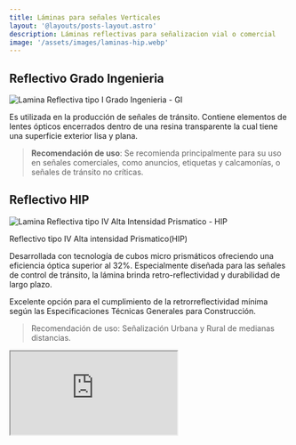 ```yaml
---
title: Láminas para señales Verticales 
layout: '@layouts/posts-layout.astro'
description: Láminas reflectivas para señalizacion vial o comercial  
image: '/assets/images/laminas-hip.webp'
---
```


## Reflectivo Grado Ingenieria 
![Lamina Reflectiva tipo I Grado Ingenieria - GI](/assets/images/laminas-gi.webp)

Es utilizada en la producción de señales de tránsito. Contiene elementos de lentes ópticos encerrados dentro de una resina transparente la cual tiene una superficie exterior lisa y plana.

>**Recomendación de uso**: Se recomienda principalmente para su uso en señales comerciales, como anuncios, etiquetas y calcamonías, o señales de tránsito no críticas.

## Reflectivo HIP 
![Lamina Reflectiva tipo IV Alta Intensidad Prismatico - HIP](/assets/images/laminas-hip.webp)

Reflectivo tipo IV Alta intensidad Prismatico(HIP)

Desarrollada con tecnología de cubos micro prismáticos ofreciendo una eficiencia óptica superior al 32%. Especialmente diseñada para las señales de control de tránsito, la lámina brinda retro-reflectividad y durabilidad de largo plazo.

Excelente opción para el cumplimiento de la retrorreflectividad mínima según las Especificaciones Técnicas Generales para Construcción. 


> Recomendación de uso: Señalización Urbana y Rural de medianas distancias.

<FichaTecnica href='/documents/ft-lamina-hip.pdf' title='Lámina HIP' />

<Iframe src='https://player.vimeo.com/video/763621869?h=2efbdde1bc&amp;badge=0&amp;autopause=0&amp;player_id=0&amp;app_id=58479' />

## Reflectivo DG3 

![Lamina Reflectiva tipoi IX Grado Diamante - DG3](/assets/images/laminas-dg3-3m.webp)

Reflectivo tipo XI Diamond Grade (DG3)

Esta lámina utiliza tecnología avanzada para satisfacer y superar los requisitos del estándar ASTM para láminas Tipo XI,
marcando la pauta en lo que a desempeño de señales de tránsito se refiere.

## ¿Por qué la lámina para señal Tipo XI ASTM?

Utiliza esquinas de cubo microprismáticos para reflejar mejor las luces delanteras de vehículos más nuevos, 
en comparación con los tipos ASTM de requerimiento inferior. Esta lámina proporciona mayor luminosidad para 
conductores de mayor edad, puesto que fue diseñada para ser efectiva en ángulos más amplios que las láminas de señales estándares. 


